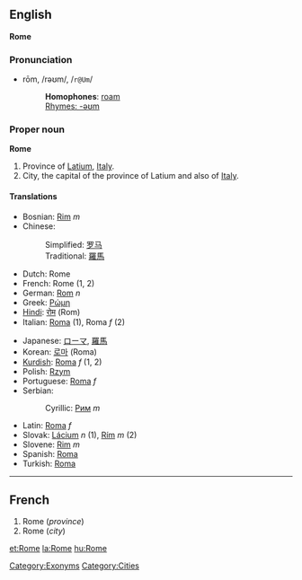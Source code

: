 ==English==
'''Rome'''

===Pronunciation===
*rōm, /rəʊm/, /<tt>r@Um</tt>/
*:'''Homophones''': [[roam]]
*:[[Rhymes:English:-əʊm|Rhymes: -əʊm]]

===Proper noun===
'''Rome'''

#Province of [[Latium]], [[Italy]].
#City, the capital of the province of Latium and also of [[Italy]].

====Translations====
{{top}}
*Bosnian: [[Rim]] ''m''
*Chinese:
*:Simplified: [[罗马]]
*:Traditional: [[羅馬]]
*Dutch: Rome
*French: Rome (1, 2)
*German: [[Rom]] ''n''
*Greek: [[Ρώμη]]
*[[Hindi]]: [[रोम]] (Rom)
*Italian: [[Roma]] (1), Roma ''f'' (2)
{{mid}}
*Japanese: [[ローマ]], [[羅馬]]
*Korean: [[로마]] (Roma)
*[[Kurdish]]: [[Roma]] ''f'' (1, 2)
*Polish: [[Rzym]]
*Portuguese: [[Roma]] ''f''
*Serbian:
*:Cyrillic: [[Рим]] ''m''
*Latin: [[Roma]] ''f''
*Slovak: [[Lácium]] ''n'' (1), [[Rím]] ''m'' (2)
*Slovene: [[Rim]] ''m''
*Spanish: [[Roma]]
*Turkish: [[Roma]]
{{bottom}}

[[Category:Exonyms]]
[[Category:Cities]]
----

==French==

#Rome (''province'')
#Rome (''city'')

[[et:Rome]]
[[la:Rome]]
[[hu:Rome]]